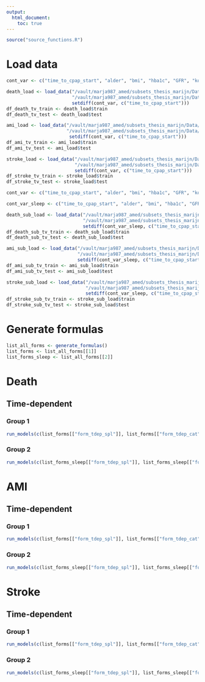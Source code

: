 ```yaml
---
output:
  html_document:
    toc: true
---
```


```r
source("source_functions.R")
```

# Load data
```r
cont_var <- c("time_to_cpap_start", "alder", "bmi", "hba1c", "GFR", "kolesterol", "systoliskt", "DispInkKEHB04", "Raks_AndelArblosInk", "Raks_AndelSjukInk", "Raks_AndelEkBisInk")

death_load <- load_data("/vault/marja987_amed/subsets_thesis_marijn/Data/death_tv_train.csv",
                        "/vault/marja987_amed/subsets_thesis_marijn/Data/death_tv_test.csv",
                        setdiff(cont_var, c("time_to_cpap_start")))
df_death_tv_train <- death_load$train
df_death_tv_test <- death_load$test

ami_load <- load_data("/vault/marja987_amed/subsets_thesis_marijn/Data/ami_tv_train.csv",
                      "/vault/marja987_amed/subsets_thesis_marijn/Data/ami_tv_test.csv",
                       setdiff(cont_var, c("time_to_cpap_start")))
df_ami_tv_train <- ami_load$train
df_ami_tv_test <- ami_load$test

stroke_load <- load_data("/vault/marja987_amed/subsets_thesis_marijn/Data/stroke_tv_train.csv",
                         "/vault/marja987_amed/subsets_thesis_marijn/Data/stroke_tv_test.csv",
                         setdiff(cont_var, c("time_to_cpap_start")))
df_stroke_tv_train <- stroke_load$train
df_stroke_tv_test <- stroke_load$test
```

```r
cont_var <- c("time_to_cpap_start", "alder", "bmi", "hba1c", "GFR", "kolesterol", "systoliskt", "DispInkKEHB04", "Raks_AndelArblosInk", "Raks_AndelSjukInk", "Raks_AndelEkBisInk")

cont_var_sleep <- c("time_to_cpap_start", "alder", "bmi", "hba1c", "GFR", "kolesterol", "systoliskt", "DispInkKEHB04", "Raks_AndelArblosInk", "Raks_AndelSjukInk", "Raks_AndelEkBisInk", "IV_AHI", "IV_ODI", "IV_AverageSaturation")

death_sub_load <- load_data("/vault/marja987_amed/subsets_thesis_marijn/Data/death_sub_tv_train.csv",
                            "/vault/marja987_amed/subsets_thesis_marijn/Data/death_sub_tv_test.csv",
                            setdiff(cont_var_sleep, c("time_to_cpap_start")))
df_death_sub_tv_train <- death_sub_load$train
df_death_sub_tv_test <- death_sub_load$test

ami_sub_load <- load_data("/vault/marja987_amed/subsets_thesis_marijn/Data/ami_sub_tv_train.csv",
                          "/vault/marja987_amed/subsets_thesis_marijn/Data/ami_sub_tv_train.csv",
                          setdiff(cont_var_sleep, c("time_to_cpap_start")))
df_ami_sub_tv_train <- ami_sub_load$train
df_ami_sub_tv_test <- ami_sub_load$test

stroke_sub_load <- load_data("/vault/marja987_amed/subsets_thesis_marijn/Data/stroke_sub_tv_train.csv",
                             "/vault/marja987_amed/subsets_thesis_marijn/Data/stroke_sub_tv_test.csv",
                             setdiff(cont_var_sleep, c("time_to_cpap_start")))
df_stroke_sub_tv_train <- stroke_sub_load$train
df_stroke_sub_tv_test <- stroke_sub_load$test
```

# Generate formulas
```r
list_all_forms <- generate_formulas()
list_forms <- list_all_forms[[1]]
list_forms_sleep <- list_all_forms[[2]]
```

# Death
## Time-dependent
### Group 1
```r
run_models(c(list_forms[["form_tdep_spl"]], list_forms[["form_tdep_cat"]]), df_death_tv_train, df_death_tv_test, "stop", "event", cont_var, "prof_death_dep_g1.html")
```

### Group 2
```r
run_models(c(list_forms_sleep[["form_tdep_spl"]], list_forms_sleep[["form_tdep_cat"]]), df_death_sub_tv_train, df_death_sub_tv_test, "stop", "event", cont_var, "prof_death_dep_g2.html", bigd=F)
```

# AMI
## Time-dependent
### Group 1
```r
run_models(c(list_forms[["form_tdep_spl"]], list_forms[["form_tdep_cat"]]), df_ami_tv_train, df_ami_tv_test, "stop", "event", cont_var, "prof_ami_dep_g1.html")
```

### Group 2
```r
run_models(c(list_forms_sleep[["form_tdep_spl"]], list_forms_sleep[["form_tdep_cat"]]), df_ami_sub_tv_train, df_ami_sub_tv_test, "stop", "event", cont_var, "prof_ami_dep_g2.html", bigd=F)
```

# Stroke
## Time-dependent
### Group 1
```r
run_models(c(list_forms[["form_tdep_spl"]], list_forms[["form_tdep_cat"]]), df_stroke_tv_train, df_stroke_tv_test, "stop", "event", cont_var, "prof_stroke_dep_g1.html")
```

### Group 2
```r
run_models(c(list_forms_sleep[["form_tdep_spl"]], list_forms_sleep[["form_tdep_cat"]]), df_stroke_sub_tv_train, df_stroke_sub_tv_test, "stop", "event", cont_var, "prof_stroke_dep_g2.html", bigd=F)
```
